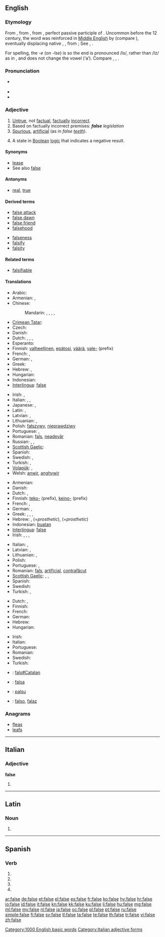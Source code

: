 ==English==
{{wikipedia|dab=false}}

===Etymology===
From {{etyl|enm}}, from {{etyl|ang}} {{term|fals||false, fraud, falsehood|lang=ang}}, from {{etyl|la}} {{term|falsus||counterfeit, false; falsehood|lang=la}}, perfect passive participle of {{term|fallo|fallō|deceive|lang=la}}. Uncommon before the 12 century, the word was reinforced in [[Middle English]] by {{etyl|roa-nor|-}} {{term|fals|lang=xno}} (compare {{etyl|fro|-}} {{term|faus|lang=fro}}), eventually displacing native {{etyl|enm|-}} {{term|les|lang=enm}}, {{term|lese||false|lang=enm}}, from {{etyl|ang|-}} {{term|leas|lēas|lang=ang}}; See {{l|en|lease}}, {{l|en|leasing}}.

For spelling, the ''-e'' (on ''-lse'') is so the end is pronounced /ls/, rather than /lz/ as in {{term|falls|lang=en}}, and does not change the vowel (‘a’). Compare {{term|else|lang=en}}, {{term|pulse|lang=en}}, {{term|convulse|lang=en}}.

===Pronunciation===
* {{a|US}} {{IPA|/fɑls/|/fɔls/}}
* {{audio|en-us-false.ogg|Audio (US)}}
* {{audio|En-uk-false.ogg|Audio (UK)}}

===Adjective===
{{en-adj|fals|er}}

# [[untrue|Untrue]], not [[factual]], [[factually]] [[incorrect]].
# Based on factually incorrect premises: '''''false''' legislation''
# [[spurious|Spurious]], [[artificial]] (as in ''false [[tooth|teeth]]'').
# {{logic}} A state in [[Boolean]] [[logic]] that indicates a negative result.

====Synonyms====
* [[lease#Etymology_2|lease]]
* See also [[Wikisaurus:false|false]]

====Antonyms====
* {{sense|untrue}} [[real]], [[true]]

====Derived terms====
{{top2}}
* [[false attack]]
* [[false dawn]]
* [[false friend]]
* [[falsehood]]
{{mid2}}
* [[falseness]]
* [[falsify]]
* [[falsity]]
{{bottom}}

====Related terms====
* [[falsifiable]]

====Translations====
{{trans-top|untrue, not factual, wrong}}
* Arabic: {{t|ar|زائف|tr=zaa'if}}
* Armenian: {{t-|hy|կեղծ|tr=keġç}}, {{t-|hy|սխալ|tr=sxal}}
* Chinese:
*: Mandarin: {{t-|cmn|假|tr=jiǎ|sc=Hani}}, {{t|cmn|虛偽|sc=Hani}}, {{t|cmn|虚伪|tr=xūwěi|sc=Hani}}, {{t|cmn|虛假|sc=Hani}}, {{t|cmn|虚假|tr=xūjiǎ|sc=Hani}}
* [[Crimean Tatar]]: {{tø|crh|yañlış|xs=Crimean Tatar}}
* Czech: {{t-|cs|nepravdivý|m}}
* Danish: {{t-|da|falsk}}
* Dutch: {{t+|nl|onwaar}}, {{t+|nl|vals}}, {{t+|nl|fout}}, {{t+|nl|onjuist}}
* Esperanto: {{t|eo|malvera}}
* Finnish: [[valheellinen]], [[epätosi]], [[väärä]], [[vale-]] (prefix)
* French: {{t+|fr|faux}}, {{t+|fr|incorrect}}
* German: {{t+|de|falsch}}, {{t+|de|unwahr}}
* Greek: {{t+|el|ψευδής|tr=pseuðís}}
* Hebrew: {{t-|he|שקרי|m|tr=shikrí}}, {{t-|he|לא נכון|m|tr=ló nakhón}}
* Hungarian: {{t+|hu|hamis}}
* Indonesian: {{t-|id|salah|xs=Indonesian}}
* [[Interlingua]]: [[#Interlingua|false]]
{{trans-mid}}
* Irish: {{t-|ga|bréagach|xs=Irish}}, {{t|ga|bréige|xs=Irish}}
* Italian: {{t+|it|falso}}, {{t+|it|errato}}, {{t+|it|bugiardo|m}}
* Japanese: {{t+|ja|虚偽|tr=きょぎ, kyogi}}, {{t|ja|偽の|tr=にせの, nise-no}}
* Latin: {{t-|la|falsus}}, {{t|la|mendax}}
* Latvian: {{t|lv|nepareizs}}, {{t|lv| kļūdains}}
* Lithuanian: {{t|lt|klaidingas}}, {{t|lt|neteisingas}}
* Polish: [[fałszywy]], [[nieprawdziwy]]
* Portuguese: {{t+|pt|falso}}, {{t+|pt|errado}}
* Romanian: [[fals#Romanian|fals]], [[neadevăr]]
* Russian: {{t|ru|фальшивый|tr=fal'šívyj}}, {{t|ru|ложный|tr=lóžnyj}}, {{t+|ru|неправильный|tr=neprávil'nyj}}
* [[Scottish Gaelic]]: {{t-|gd|breugach|xs=Scottish Gaelic}}
* Spanish: {{t+|es|falso}}
* Swedish: {{t+|sv|falsk}}, {{t-|sv|osann}}
* Turkish: {{t+|tr|yanlış}}, {{t+|tr|yalan}}
* [[Volapük]]: {{t|vo|dobik}}, {{t|vo|neveratik}}
* Welsh: [[anwir]], [[anghywir]]
{{trans-bottom}}

{{trans-top|spurious, artificial}}
* Armenian: {{t-|hy|կեղծ|tr=keġç}}
* Danish: {{t-|da|kunstig}}
* Dutch: {{t+|nl|vals}}, {{t|nl|onecht}}
* Finnish: [[teko-]] (prefix), [[keino-]] (prefix)
* French: {{t+|fr|faux}}, {{t+|fr|artificiel}}
* German: {{t+|de|falsch}}, {{t-|de|unecht}}
* Greek: {{t+|el|ψευδής|tr=pseuðís}}, {{t+|el|πλαστός|tr=plastós}}, {{t+|el|κίβδηλος|tr=kívðilos}}, {{t+|el|νόθος|tr=nóθos}}
* Hebrew: {{t-|he|מזוייף|m|tr=mezuyáf}}, {{t|he|תותב|m|tr=totáv}} (=''prosthetic''), {{t|he|תותבת|f|tr=totévet}} (=''prosthetic'')
* Indonesian: [[buat|buatan]]
* [[Interlingua]]: [[#Interlingua|false]]
* Irish: {{t-|ga|bréag-|xs=Irish}}, {{t-|ga|bréagach|xs=Irish}}, {{t|ga|bréige|xs=Irish}}, {{t-|ga|falsa|xs=Irish}}
{{trans-mid}}
* Italian: {{t-|it|posticcio}}, {{t+|it|finto}}
* Latvian: {{t|lv|viltots}}, {{t|lv|mākslīgs }}
* Lithuanian: {{t|lt|dirbtinis}}, {{t|lt|netikras}}
* Polish: {{t+|pl|sztuczny}}
* Portuguese: {{t+|pt|falso}}, {{t+|pt|artificial}}
* Romanian: [[fals#Romanian|fals]], [[artificial#Romanian|artificial]], [[contrafăcut]]
* [[Scottish Gaelic]]: {{t-|gd|breugach|xs=Scottish Gaelic}}, {{t-|gd|meallta|xs=Scottish Gaelic}}, {{t-|gd|mealltach|xs=Scottish Gaelic}}
* Spanish: {{t-|es|postizo}}
* Swedish: {{t+|sv|konstgjord}}
* Turkish: {{t+|tr|yapay}}, {{t+|tr|sahte}}
{{trans-bottom}}

{{trans-top|state in Boolean logic that indicates a negative result}}
* Dutch: {{t+|nl|onwaar}}, {{t+|nl|vals}}
* Finnish: {{t+|fi|epätosi}}
* French: {{t+|fr|faux}}
* German: {{t+|de|falsch}}
* Hebrew: {{t-|he|שקרי|m|tr=shikrí}}
* Hungarian: {{t+|hu|hamis}}
{{trans-mid}}
* Irish: {{t-|ga|bréagach|xs=Irish}}
* Italian: {{t+|it|falso}}
* Portuguese: {{t+|pt|falso}}
* Romanian: {{t+|ro|fals|n}}
* Swedish: {{t+|sv|falskt}}
* Turkish: {{t+|tr|yanlış}}
{{trans-bottom}}

{{checktrans-top}}
* {{ttbc|ca}}: [[fals#Catalan]]
* {{ttbc|io}}: [[falsa]]
{{trans-mid}}
* {{ttbc|id}}: [[palsu]]
* {{ttbc|es}}: [[falso]], [[falaz]]
{{trans-bottom}}

===Anagrams===
* [[fleas#English|fleas]]
* [[leafs#English|leafs]]

[[Category:1000 English basic words]]

----

==Italian==

===Adjective===
'''false''' {{p}}

# {{feminine of|falso#Adjective|falso}}

[[Category:Italian adjective forms]]

----

==Latin==

===Noun===
{{la-noun-form|false}}

# {{inflection of|falsus|falsus|voc|s|lang=la}}

----

==Spanish==

===Verb===
{{es-verb-form|falsar}}

# {{es-verb form of|ending=ar|mood=imperative|pers=2|formal=yes|number=singular|[[falsar]]}}
# {{es-verb form of|ending=ar|mood=subjunctive|tense=present|pers=1|number=singular|[[falsar]]}}
# {{es-verb form of|ending=ar|mood=subjunctive|tense=present|pers=2|formal=yes|number=singular|[[falsar]]}}
# {{es-verb form of|ending=ar|mood=subjunctive|tense=present|pers=3|number=singular|[[falsar]]}}

[[ar:false]]
[[de:false]]
[[et:false]]
[[el:false]]
[[es:false]]
[[fr:false]]
[[ko:false]]
[[hy:false]]
[[hr:false]]
[[io:false]]
[[id:false]]
[[it:false]]
[[kn:false]]
[[kk:false]]
[[ku:false]]
[[li:false]]
[[hu:false]]
[[mg:false]]
[[ml:false]]
[[my:false]]
[[nl:false]]
[[ja:false]]
[[oc:false]]
[[pl:false]]
[[pt:false]]
[[ru:false]]
[[simple:false]]
[[fi:false]]
[[sv:false]]
[[tl:false]]
[[ta:false]]
[[te:false]]
[[th:false]]
[[tr:false]]
[[vi:false]]
[[zh:false]]